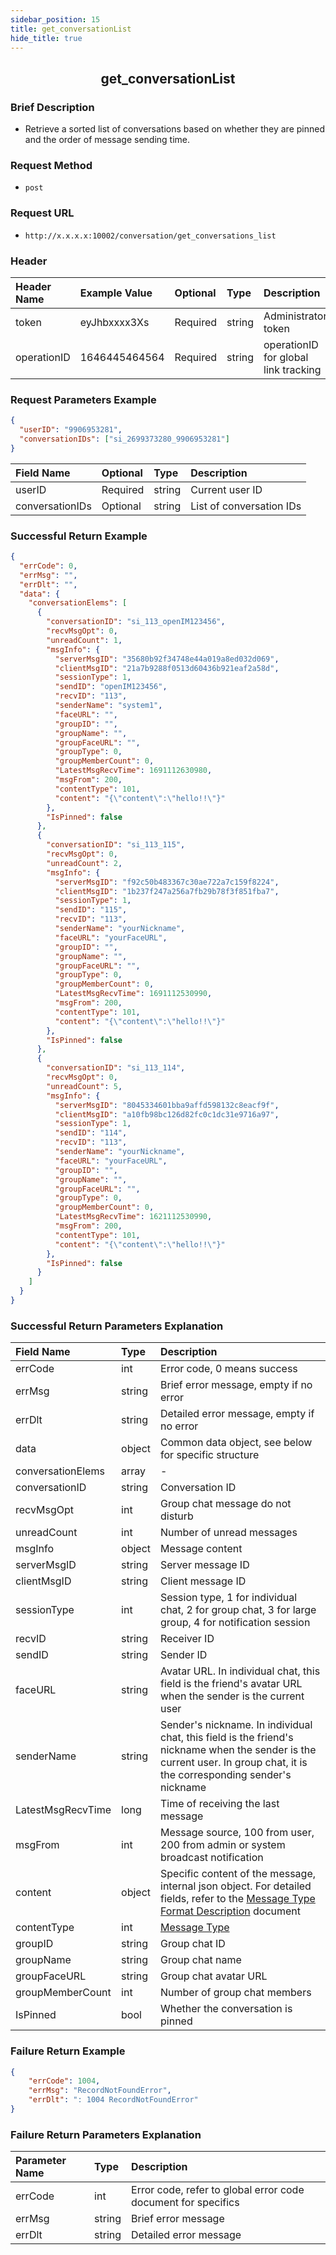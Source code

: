```yaml
---
sidebar_position: 15
title: get_conversationList
hide_title: true
---
```


<center>

## get_conversationList

</center>

### Brief Description
- Retrieve a sorted list of conversations based on whether they are pinned and the order of message sending time.

### Request Method
- `post`

### Request URL
- `http://x.x.x.x:10002/conversation/get_conversations_list`

### Header
| Header Name | Example Value | Optional | Type   | Description       |
|:------------|:--------------|:---------|:-------|:------------------|
| token       | eyJhbxxxx3Xs  | Required | string | Administrator token |
| operationID | 1646445464564 | Required | string | operationID for global link tracking |

### Request Parameters Example

```json
{
  "userID": "9906953281",
  "conversationIDs": ["si_2699373280_9906953281"]
}
```

| Field Name       | Optional | Type   | Description   |
|:-----------------|:---------|:-------|:--------------|
| userID           | Required | string | Current user ID |
| conversationIDs  | Optional | string | List of conversation IDs |

### Successful Return Example

```json
{
  "errCode": 0,
  "errMsg": "",
  "errDlt": "",
  "data": {
    "conversationElems": [
      {
        "conversationID": "si_113_openIM123456",
        "recvMsgOpt": 0,
        "unreadCount": 1,
        "msgInfo": {
          "serverMsgID": "35680b92f34748e44a019a8ed032d069",
          "clientMsgID": "21a7b9288f0513d60436b921eaf2a58d",
          "sessionType": 1,
          "sendID": "openIM123456",
          "recvID": "113",
          "senderName": "system1",
          "faceURL": "",
          "groupID": "",
          "groupName": "",
          "groupFaceURL": "",
          "groupType": 0,
          "groupMemberCount": 0,
          "LatestMsgRecvTime": 1691112630980,
          "msgFrom": 200,
          "contentType": 101,
          "content": "{\"content\":\"hello!!\"}"
        },
        "IsPinned": false
      },
      {
        "conversationID": "si_113_115",
        "recvMsgOpt": 0,
        "unreadCount": 2,
        "msgInfo": {
          "serverMsgID": "f92c50b483367c30ae722a7c159f8224",
          "clientMsgID": "1b237f247a256a7fb29b78f3f851fba7",
          "sessionType": 1,
          "sendID": "115",
          "recvID": "113",
          "senderName": "yourNickname",
          "faceURL": "yourFaceURL",
          "groupID": "",
          "groupName": "",
          "groupFaceURL": "",
          "groupType": 0,
          "groupMemberCount": 0,
          "LatestMsgRecvTime": 1691112530990,
          "msgFrom": 200,
          "contentType": 101,
          "content": "{\"content\":\"hello!!\"}"
        },
        "IsPinned": false
      },
      {
        "conversationID": "si_113_114",
        "recvMsgOpt": 0,
        "unreadCount": 5,
        "msgInfo": {
          "serverMsgID": "8045334601bba9affd598132c8eacf9f",
          "clientMsgID": "a10fb98bc126d82fc0c1dc31e9716a97",
          "sessionType": 1,
          "sendID": "114",
          "recvID": "113",
          "senderName": "yourNickname",
          "faceURL": "yourFaceURL",
          "groupID": "",
          "groupName": "",
          "groupFaceURL": "",
          "groupType": 0,
          "groupMemberCount": 0,
          "LatestMsgRecvTime": 1621112530990,
          "msgFrom": 200,
          "contentType": 101,
          "content": "{\"content\":\"hello!!\"}"
        },
        "IsPinned": false
      }
    ]
  }
}
```

### Successful Return Parameters Explanation

| Field Name          | Type   | Description                                                                                   |
|:--------------------|:-------|:----------------------------------------------------------------------------------------------|
| errCode             | int    | Error code, 0 means success                                                                   |
| errMsg              | string | Brief error message, empty if no error                                                        |
| errDlt              | string | Detailed error message, empty if no error                                                     |
| data| object | Common data object, see below for specific structure                                          |
| conversationElems   | array  | -                                                                                            |
| conversationID      | string | Conversation ID                                                                               |
| recvMsgOpt          | int    | Group chat message do not disturb                                                             |
| unreadCount         | int    | Number of unread messages                                                                     |
| msgInfo             | object | Message content                                                                               |
| serverMsgID         | string | Server message ID                                                                             |
| clientMsgID         | string | Client message ID                                                                             |
| sessionType         | int    | Session type, 1 for individual chat, 2 for group chat, 3 for large group, 4 for notification session |
| recvID              | string | Receiver ID                                                                                   |
| sendID              | string | Sender ID                                                                                     |
| faceURL             | string | Avatar URL. In individual chat, this field is the friend's avatar URL when the sender is the current user |
| senderName          | string | Sender's nickname. In individual chat, this field is the friend's nickname when the sender is the current user. In group chat, it is the corresponding sender's nickname |
| LatestMsgRecvTime   | long   | Time of receiving the last message                                                            |
| msgFrom             | int    | Message source, 100 from user, 200 from admin or system broadcast notification               |
| content             | object | Specific content of the message, internal json object. For detailed fields, refer to the [Message Type Format Description](docs/restapi/contentDescription.mdx) document |
| contentType         | int    | [Message Type](docs/restapi/contentDescription.mdx)                                           |
| groupID             | string | Group chat ID                                                                                 |
| groupName           | string | Group chat name                                                                               |
| groupFaceURL        | string | Group chat avatar URL                                                                         |
| groupMemberCount    | int    | Number of group chat members                                                                  |
| IsPinned            | bool   | Whether the conversation is pinned                                                            |

### Failure Return Example

```json
{
    "errCode": 1004,
    "errMsg": "RecordNotFoundError",
    "errDlt": ": 1004 RecordNotFoundError"
}
```

### Failure Return Parameters Explanation

| Parameter Name | Type   | Description                     |
|:---------------|:-------|:--------------------------------|
| errCode        | int    | Error code, refer to global error code document for specifics |
| errMsg         | string | Brief error message             |
| errDlt         | string | Detailed error message          |